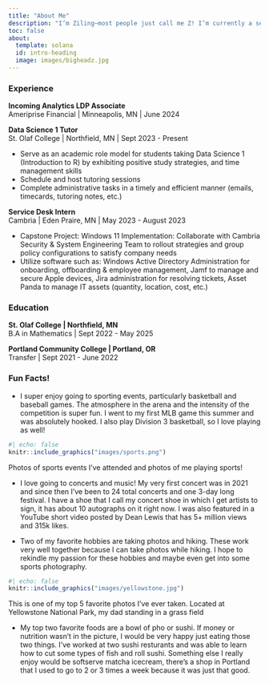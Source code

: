 ```yaml
---
title: "About Me"
description: "I’m Ziling—most people just call me Z! I’m currently a senior at St. Olaf College, where I transferred in as a sophomore. Coming from Portland, Oregon, transferring to a small college like this has been an unique experience, but it’s been an incredible fit. I’m also a member of the NCAA women’s basketball team here at St. Olaf. People would say I have a great work ethic, easy to get along with, and fun to be around. After graduation, I will be joining Ameriprise Financial’s Analytics Leadership Development Program, where I’ll dive into three rotations over 24 months, exploring different parts of the business and strengthening my analytical skills. Though finance is a new field for me, I’m excited about using data to tackle real-world problems and work on data-driven projects that make a difference. This about me page gives a glimpse into my work experience, college journey, and some things I love to do for fun. Scroll down to skip the *boring stuff* and check out the cool things about me!"
toc: false
about:
  template: solana
  id: intro-heading
  image: images/bigheadz.jpg
---
```


### Experience

**Incoming Analytics LDP Associate** <br> 
Ameriprise Financial \| Minneapolis, MN \| June 2024

**Data Science 1 Tutor** <br> 
St. Olaf College \| Northfield, MN \| Sept 2023 - Present <br>

-   Serve as an academic role model for students taking Data Science 1 (Introduction to R) by exhibiting positive study strategies, and time management skills
-   Schedule and host tutoring sessions
-   Complete administrative tasks in a timely and efficient manner (emails, timecards, tutoring notes, etc.)

**Service Desk Intern** <br> 
Cambria \| Eden Praire, MN \| May 2023 - August 2023 <br>

-   Capstone Project: Windows 11 Implementation: Collaborate with Cambria Security & System Engineering Team to rollout strategies and group policy configurations to satisfy company needs
-   Utilize software such as: Windows Active Directory Administration for onboarding, offboarding & employee management, Jamf to manage and secure Apple devices, Jira administration for resolving tickets, Asset Panda to manage IT assets (quantity, location, cost, etc.)

### Education

**St. Olaf College \| Northfield, MN** <br> 
B.A in Mathematics \| Sept 2022 - May 2025

**Portland Community College \| Portland, OR** <br> 
Transfer \| Sept 2021 - June 2022


### Fun Facts!

- I super enjoy going to sporting events, particularly basketball and baseball games. The atmosphere in the arena and the intensity of the competition is super fun. I went to my first MLB game this summer and was absolutely hooked. I also play Division 3 basketball, so I love playing as well! 
```r
#| echo: false
knitr::include_graphics("images/sports.png")
```
::: {.center-text .extra-small-text .dark-gray-text .topbr} 
Photos of sports events I've attended and photos of me playing sports!
::: 

- I love going to concerts and music! My very first concert was in 2021 and since then I've been to 24 total concerts and one 3-day long festival. I have a shoe that I call my concert shoe in which I get artists to sign, it has about 10 autographs on it right now. I was also featured in a YouTube short video posted by Dean Lewis that has 5+ million views and 315k likes.

- Two of my favorite hobbies are taking photos and hiking. These work very well together because I can take photos while hiking. I hope to rekindle my passion for these hobbies and maybe even get into some sports photography. 

```r
#| echo: false
knitr::include_graphics("images/yellowstone.jpg")
```
::: {.center-text .extra-small-text .dark-gray-text .topbr} 
This is one of my top 5 favorite photos I've ever taken. Located at Yellowstone National Park, my dad standing in a grass field
::: 

- My top two favorite foods are a bowl of pho or sushi. If money or nutrition wasn't in the picture, I would be very happy just eating those two things. I've worked at two sushi resturants and was able to learn how to cut some types of fish and roll sushi. Something else I really enjoy would be softserve matcha icecream, there's a shop in Portland that I used to go to 2 or 3 times a week because it was just that good.